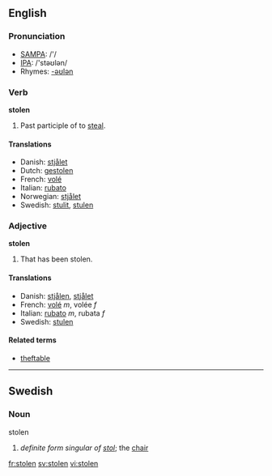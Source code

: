 ==English==

===Pronunciation===
*[[w:SAMPA|SAMPA]]: /'/
*[[w:IPA|IPA]]: /'stəʊlən/
*Rhymes: [[Rhymes:English:-əʊlən|-əʊlən]]

===Verb===
'''stolen'''
# Past participle of to [[steal]].

====Translations====
*Danish: [[stjålet]]
*Dutch: [[gestolen]]
*French: [[volé]]
*Italian: [[rubato]]
*Norwegian: [[stjålet]]
*Swedish: [[stulit]], [[stulen]]

===Adjective===
'''stolen'''
# That has been stolen.

====Translations====
*Danish: [[stjålen]], [[stjålet]]
*French: [[volé]] ''m'', volée ''f''
*Italian: [[rubato]] ''m'', rubata ''f''
*Swedish: [[stulen]]

====Related terms====
*[[theftable]]
----

==Swedish==
===Noun===
;stolen
#''definite form singular of [[stol]]'';  the [[chair]]

[[fr:stolen]]
[[sv:stolen]]
[[vi:stolen]]